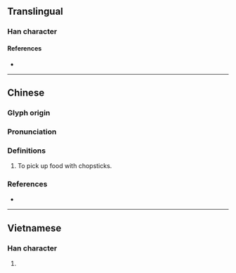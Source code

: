 {{character info}}
==Translingual==

===Han character===
{{Han char|rn=64|rad=手|as=10|sn=13|four=58037|canj=QTXC|ids=⿰扌兼}}

====References====
* {{Han ref|kx=0447.050|dkj=12484|dj=0797.170|hdz=31936.060|uh=641B|ud=25627|bh=DDB8|bd=56760}}

----

==Chinese==
{{zh-forms}}

===Glyph origin===
{{Han etym}}

===Pronunciation===
{{zh-pron
|m=jiān
|c=lim4,gim1
|mc=
|oc=y
|cat=verb
}}

===Definitions===
{{zh-hanzi}}

# To pick up food with chopsticks.

===References===
* {{R:yue:mfccd}}

----

==Vietnamese==

===Han character===
{{vi-readings|rs=手10|reading=gom}}

# {{rfdef|vi|sort=手10}}